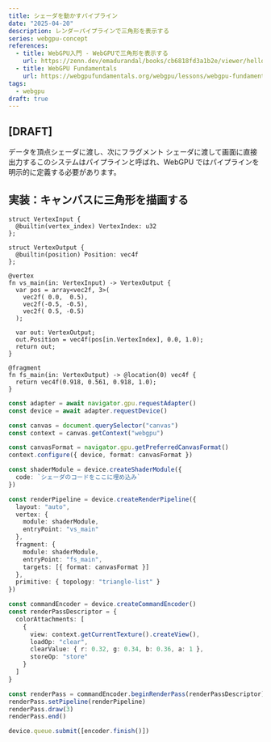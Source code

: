 ```yaml
---
title: シェーダを動かすパイプライン
date: "2025-04-20"
description: レンダーパイプラインで三角形を表示する
series: webgpu-concept
references:
  - title: WebGPU入門 - WebGPUで三角形を表示する
    url: https://zenn.dev/emadurandal/books/cb6818fd3a1b2e/viewer/hello_triangle
  - title: WebGPU Fundamentals
    url: https://webgpufundamentals.org/webgpu/lessons/webgpu-fundamentals.html
tags:
  - webgpu
draft: true
---
```




## [DRAFT]

データを頂点シェーダに渡し、次にフラグメント シェーダに渡して画面に直接出力するこのシステムはパイプラインと呼ばれ、WebGPU ではパイプラインを明示的に定義する必要があります。

## 実装：キャンバスに三角形を描画する

<DemoLinkWithResult
  url="/demo/webgpu-triangle-no-buffer"
  result={img_WebGpuTriangleNoBuffer}
  title="WebGPUで三角形を描画するデモ"
/>

```wgsl title="シェーダのコード" showLineNumbers
struct VertexInput {
  @builtin(vertex_index) VertexIndex: u32
};

struct VertexOutput {
  @builtin(position) Position: vec4f
};

@vertex
fn vs_main(in: VertexInput) -> VertexOutput {
  var pos = array<vec2f, 3>(
    vec2f( 0.0,  0.5),
    vec2f(-0.5, -0.5),
    vec2f( 0.5, -0.5)
  );

  var out: VertexOutput;
  out.Position = vec4f(pos[in.VertexIndex], 0.0, 1.0);
  return out;
}

@fragment
fn fs_main(in: VertexOutput) -> @location(0) vec4f {
  return vec4f(0.918, 0.561, 0.918, 1.0);
}
```

```ts title="JavaScriptのコード" showLineNumbers {10-12,14-26,41-42}
const adapter = await navigator.gpu.requestAdapter()
const device = await adapter.requestDevice()

const canvas = document.querySelector("canvas")
const context = canvas.getContext("webgpu")

const canvasFormat = navigator.gpu.getPreferredCanvasFormat()
context.configure({ device, format: canvasFormat })

const shaderModule = device.createShaderModule({
  code: `シェーダのコードをここに埋め込み`
})

const renderPipeline = device.createRenderPipeline({
  layout: "auto",
  vertex: {
    module: shaderModule,
    entryPoint: "vs_main"
  },
  fragment: {
    module: shaderModule,
    entryPoint: "fs_main",
    targets: [{ format: canvasFormat }]
  },
  primitive: { topology: "triangle-list" }
})

const commandEncoder = device.createCommandEncoder()
const renderPassDescriptor = {
  colorAttachments: [
    {
      view: context.getCurrentTexture().createView(),
      loadOp: "clear",
      clearValue: { r: 0.32, g: 0.34, b: 0.36, a: 1 },
      storeOp: "store"
    }
  ]
}

const renderPass = commandEncoder.beginRenderPass(renderPassDescriptor)
renderPass.setPipeline(renderPipeline)
renderPass.draw(3)
renderPass.end()

device.queue.submit([encoder.finish()])
```
